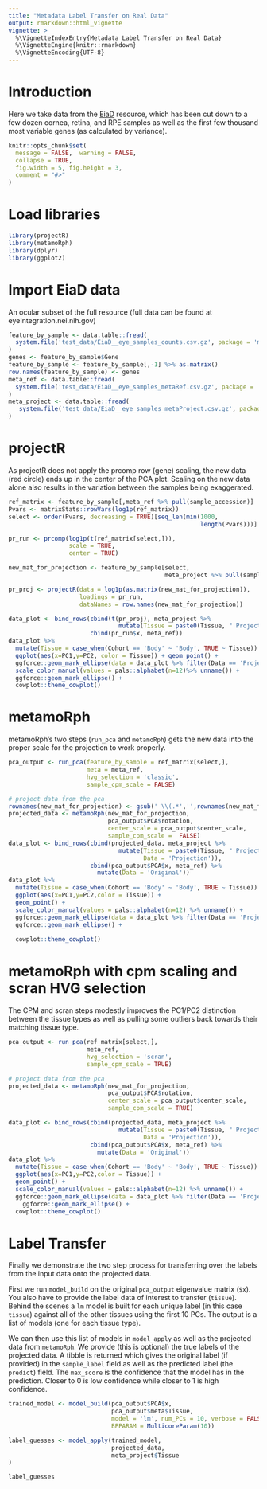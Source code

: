 ```yaml
---
title: "Metadata Label Transfer on Real Data"
output: rmarkdown::html_vignette
vignette: >
  %\VignetteIndexEntry{Metadata Label Transfer on Real Data}
  %\VignetteEngine{knitr::rmarkdown}
  %\VignetteEncoding{UTF-8}
---
```



# Introduction

Here we take data from the [EiaD](eyeIntegration.nei.nih.gov) resource, which has been cut down 
to a few dozen cornea, retina, and RPE samples as well as the first few thousand
most variable genes (as calculated by variance). 

```r
knitr::opts_chunk$set(
  message = FALSE,  warning = FALSE,
  collapse = TRUE,
  fig.width = 5, fig.height = 3,
  comment = "#>"
)
```

# Load libraries
```r
library(projectR)
library(metamoRph)
library(dplyr)
library(ggplot2)
```

# Import EiaD data

An ocular subset of the full resource (full data can be found at eyeIntegration.nei.nih.gov)
```r

feature_by_sample <- data.table::fread(
  system.file('test_data/EiaD__eye_samples_counts.csv.gz', package = 'metamoRph')
)
genes <- feature_by_sample$Gene
feature_by_sample <- feature_by_sample[,-1] %>% as.matrix()
row.names(feature_by_sample) <- genes
meta_ref <- data.table::fread(
  system.file('test_data/EiaD__eye_samples_metaRef.csv.gz', package = 'metamoRph')
)
meta_project <- data.table::fread(
   system.file('test_data/EiaD__eye_samples_metaProject.csv.gz', package = 'metamoRph')
)
```

# projectR

As projectR does not apply the prcomp row (gene) scaling, the new data (red circle) ends up in the center of the PCA plot. Scaling on the new data alone also results in the variation between the samples being exaggerated.

```r
ref_matrix <- feature_by_sample[,meta_ref %>% pull(sample_accession)]
Pvars <- matrixStats::rowVars(log1p(ref_matrix))
select <- order(Pvars, decreasing = TRUE)[seq_len(min(1000,
                                                      length(Pvars)))]

pr_run <- prcomp(log1p(t(ref_matrix[select,])),
                 scale = TRUE,
                 center = TRUE)

new_mat_for_projection <- feature_by_sample[select,
                                            meta_project %>% pull(sample_accession)]

pr_proj <- projectR(data = log1p(as.matrix(new_mat_for_projection)),
                    loadings = pr_run,
                    dataNames = row.names(new_mat_for_projection))

data_plot <- bind_rows(cbind(t(pr_proj), meta_project %>%
                               mutate(Tissue = paste0(Tissue, " Projected"), Data = 'Projection')),
                       cbind(pr_run$x, meta_ref))
data_plot %>%
  mutate(Tissue = case_when(Cohort == 'Body' ~ 'Body', TRUE ~ Tissue)) %>%
  ggplot(aes(x=PC1,y=PC2, color = Tissue)) + geom_point() +
  ggforce::geom_mark_ellipse(data = data_plot %>% filter(Data == 'Projection'), color = 'red', size = 2) +
  scale_color_manual(values = pals::alphabet(n=12)%>% unname()) +
  ggforce::geom_mark_ellipse() +
  cowplot::theme_cowplot()

```

# metamoRph

metamoRph's two steps (`run_pca` and `metamoRph`) gets the new data into the proper scale for the projection
to work properly.
```r
pca_output <- run_pca(feature_by_sample = ref_matrix[select,],
                      meta = meta_ref,
                      hvg_selection = 'classic',
                      sample_cpm_scale = FALSE)

# project data from the pca
rownames(new_mat_for_projection) <- gsub(' \\(.*','',rownames(new_mat_for_projection))
projected_data <- metamoRph(new_mat_for_projection,
                            pca_output$PCA$rotation,
                            center_scale = pca_output$center_scale,
                            sample_cpm_scale =  FALSE)
data_plot <- bind_rows(cbind(projected_data, meta_project %>%
                               mutate(Tissue = paste0(Tissue, " Projected"),
                                      Data = 'Projection')),
                       cbind(pca_output$PCA$x, meta_ref) %>%
                         mutate(Data = 'Original'))
data_plot %>%
  mutate(Tissue = case_when(Cohort == 'Body' ~ 'Body', TRUE ~ Tissue)) %>%
  ggplot(aes(x=PC1,y=PC2,color = Tissue)) +
  geom_point() +
  scale_color_manual(values = pals::alphabet(n=12) %>% unname()) +
  ggforce::geom_mark_ellipse(data = data_plot %>% filter(Data == 'Projection'), color = 'red', size = 2) +
  ggforce::geom_mark_ellipse() +
  
  cowplot::theme_cowplot()
```

# metamoRph with cpm scaling and scran HVG selection

The CPM and scran steps modestly improves the PC1/PC2 distinction between the tissue types as 
well as pulling some outliers back towards their matching tissue type.
```r
pca_output <- run_pca(ref_matrix[select,],
                      meta_ref,
                      hvg_selection = 'scran',
                      sample_cpm_scale = TRUE)

# project data from the pca
projected_data <- metamoRph(new_mat_for_projection,
                            pca_output$PCA$rotation,
                            center_scale = pca_output$center_scale,
                            sample_cpm_scale = TRUE)

data_plot <- bind_rows(cbind(projected_data, meta_project %>%
                               mutate(Tissue = paste0(Tissue, " Projected"),
                                      Data = 'Projection')),
                       cbind(pca_output$PCA$x, meta_ref) %>%
                         mutate(Data = 'Original'))
data_plot %>%
  mutate(Tissue = case_when(Cohort == 'Body' ~ 'Body', TRUE ~ Tissue)) %>%
  ggplot(aes(x=PC1,y=PC2,color = Tissue)) +
  geom_point() +
  scale_color_manual(values = pals::alphabet(n=12) %>% unname()) +
  ggforce::geom_mark_ellipse(data = data_plot %>% filter(Data == 'Projection'), color = 'red', size = 2) +
    ggforce::geom_mark_ellipse() +
  cowplot::theme_cowplot()
```

# Label Transfer
Finally we demonstrate the two step process for transferring over the labels from the input 
data onto the projected data.

First we run `model_build` on the original `pca_output` eigenvalue matrix (`$x`). You also have
to provide the label data of interest to transfer (`tissue`). Behind the scenes
a `lm` model is built for each unique label (in this case `tissue`) against all of the other tissues using the first 10 PCs. The output is a list of models (one for each tissue type).

We can then use this list of models in `model_apply` as well as the projected data from `metamoRph`. We provide (this is optional) the true labels of the projected data. A tibble is returned which gives the original label (if provided) in the `sample_label` field as well as the predicted label (the `predict`) field. The `max_score` is the confidence that the model has in the prediction. Closer to 0 is low confidence while closer to 1 is high confidence.
```r
trained_model <- model_build(pca_output$PCA$x,
                             pca_output$meta$Tissue,
                             model = 'lm', num_PCs = 10, verbose = FALSE,
                             BPPARAM = MulticoreParam(10))

label_guesses <- model_apply(trained_model,
                             projected_data,
                             meta_project$Tissue
)

label_guesses
```
